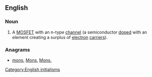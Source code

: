 ==English==

===Noun===
{{en-noun|?}}

# {{context|electronics|lang=en}} A [[MOSFET]] with an n-type [[channel]] (a semiconductor [[doped]] with an element creating a surplus of [[electron]] [[carrier]]s).

===Anagrams===
* [[mons#English|mons]], [[Mons#English|Mons]], [[Mons.#English|Mons.]]

[[Category:English initialisms]]